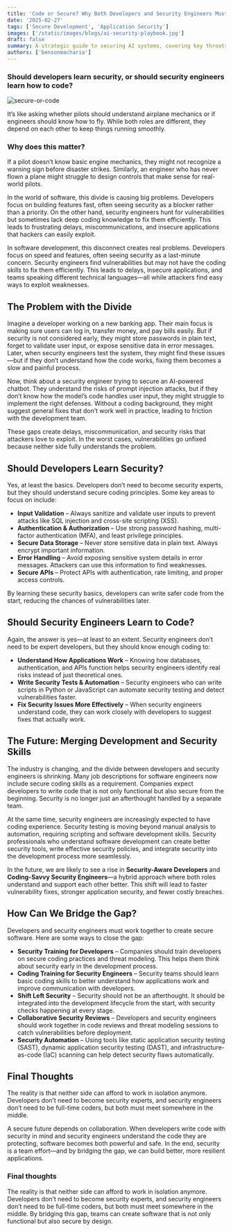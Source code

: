 ```yaml
---
title: 'Code or Secure? Why Both Developers and Security Engineers Must Adapt'
date: '2025-02-27'
tags: ['Secure Development', 'Application Security']
images: ['/static/images/blogs/ai-security-playbook.jpg']
draft: false
summary: A strategic guide to securing AI systems, covering key threats, best practices, and practical solutions to protect AI from cyber risks.
authors: ['bensonmacharia']
---
```


### **Should developers learn security, or should security engineers learn how to code?**

![secure-or-code](/static/images/blogs/secure-or-code.jpg)

It’s like asking whether pilots should understand airplane mechanics or if engineers should know how to fly. While both roles are different, they depend on each other to keep things running smoothly.

### Why does this matter?

If a pilot doesn’t know basic engine mechanics, they might not recognize a warning sign before disaster strikes. Similarly, an engineer who has never flown a plane might struggle to design controls that make sense for real-world pilots.

In the world of software, this divide is causing big problems. Developers focus on building features fast, often seeing security as a blocker rather than a priority. On the other hand, security engineers hunt for vulnerabilities but sometimes lack deep coding knowledge to fix them efficiently. This leads to frustrating delays, miscommunications, and insecure applications that hackers can easily exploit.

In software development, this disconnect creates real problems. Developers focus on speed and features, often seeing security as a last-minute concern. Security engineers find vulnerabilities but may not have the coding skills to fix them efficiently. This leads to delays, insecure applications, and teams speaking different technical languages—all while attackers find easy ways to exploit weaknesses.

## **The Problem with the Divide**

Imagine a developer working on a new banking app. Their main focus is making sure users can log in, transfer money, and pay bills easily. But if security is not considered early, they might store passwords in plain text, forget to validate user input, or expose sensitive data in error messages. Later, when security engineers test the system, they might find these issues—but if they don’t understand how the code works, fixing them becomes a slow and painful process.

Now, think about a security engineer trying to secure an AI-powered chatbot. They understand the risks of prompt injection attacks, but if they don’t know how the model’s code handles user input, they might struggle to implement the right defenses. Without a coding background, they might suggest general fixes that don’t work well in practice, leading to friction with the development team.

These gaps create delays, miscommunication, and security risks that attackers love to exploit. In the worst cases, vulnerabilities go unfixed because neither side fully understands the problem.

## **Should Developers Learn Security?**

Yes, at least the basics. Developers don’t need to become security experts, but they should understand secure coding principles. Some key areas to focus on include:

- **Input Validation** – Always sanitize and validate user inputs to prevent attacks like SQL injection and cross-site scripting (XSS).
- **Authentication & Authorization** – Use strong password hashing, multi-factor authentication (MFA), and least privilege principles.
- **Secure Data Storage** – Never store sensitive data in plain text. Always encrypt important information.
- **Error Handling** – Avoid exposing sensitive system details in error messages. Attackers can use this information to find weaknesses.
- **Secure APIs** – Protect APIs with authentication, rate limiting, and proper access controls.

By learning these security basics, developers can write safer code from the start, reducing the chances of vulnerabilities later.

## **Should Security Engineers Learn to Code?**

Again, the answer is yes—at least to an extent. Security engineers don’t need to be expert developers, but they should know enough coding to:

- **Understand How Applications Work** – Knowing how databases, authentication, and APIs function helps security engineers identify real risks instead of just theoretical ones.
- **Write Security Tests & Automation** – Security engineers who can write scripts in Python or JavaScript can automate security testing and detect vulnerabilities faster.
- **Fix Security Issues More Effectively** – When security engineers understand code, they can work closely with developers to suggest fixes that actually work.

## **The Future: Merging Development and Security Skills**

The industry is changing, and the divide between developers and security engineers is shrinking. Many job descriptions for software engineers now include secure coding skills as a requirement. Companies expect developers to write code that is not only functional but also secure from the beginning. Security is no longer just an afterthought handled by a separate team.

At the same time, security engineers are increasingly expected to have coding experience. Security testing is moving beyond manual analysis to automation, requiring scripting and software development skills. Security professionals who understand software development can create better security tools, write effective security policies, and integrate security into the development process more seamlessly.

In the future, we are likely to see a rise in **Security-Aware Developers** and **Coding-Savvy Security Engineers**—a hybrid approach where both roles understand and support each other better. This shift will lead to faster vulnerability fixes, stronger application security, and fewer costly breaches.

## **How Can We Bridge the Gap?**

Developers and security engineers must work together to create secure software. Here are some ways to close the gap:

- **Security Training for Developers** – Companies should train developers on secure coding practices and threat modeling. This helps them think about security early in the development process.
- **Coding Training for Security Engineers** – Security teams should learn basic coding skills to better understand how applications work and improve communication with developers.
- **Shift Left Security** – Security should not be an afterthought. It should be integrated into the development lifecycle from the start, with security checks happening at every stage.
- **Collaborative Security Reviews** – Developers and security engineers should work together in code reviews and threat modeling sessions to catch vulnerabilities before deployment.
- **Security Automation** – Using tools like static application security testing (SAST), dynamic application security testing (DAST), and infrastructure-as-code (IaC) scanning can help detect security flaws automatically.

## **Final Thoughts**

The reality is that neither side can afford to work in isolation anymore. Developers don’t need to become security experts, and security engineers don’t need to be full-time coders, but both must meet somewhere in the middle.

A secure future depends on collaboration. When developers write code with security in mind and security engineers understand the code they are protecting, software becomes both powerful and safe. In the end, security is a team effort—and by bridging the gap, we can build better, more resilient applications.

### Final thoughts

The reality is that neither side can afford to work in isolation anymore. Developers don’t need to become security experts, and security engineers don’t need to be full-time coders, but both must meet somewhere in the middle. By bridging this gap, teams can create software that is not only functional but also secure by design.
